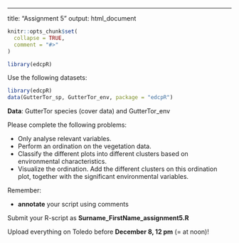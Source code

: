 ---
title: "Assignment 5"
output: html_document

```r
knitr::opts_chunk$set(
  collapse = TRUE,
  comment = "#>"
)
```

```r
library(edcpR)
```

Use the following datasets:

```r
library(edcpR)
data(GutterTor_sp, GutterTor_env, package = "edcpR")
```

**Data**: GutterTor species (cover data) and GutterTor_env

Please complete the following problems:

- Only analyse relevant variables.
- Perform an ordination on the vegetation data.
- Classify the different plots into different clusters based on environmental characteristics.
- Visualize the ordination. Add the different clusters on this ordination plot, together with the significant environmental variables.

Remember:

- **annotate** your script using comments


Submit your R-script as **Surname_FirstName_assignment5.R**

Upload everything on Toledo before **December 8, 12 pm** (= at noon)!